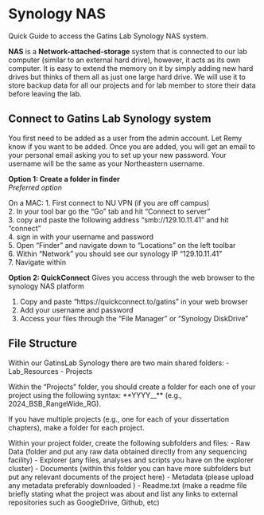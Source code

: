 # Synology NAS

Quick Guide to access the Gatins Lab Synology NAS system.

**NAS** is a **Network-attached-storage** system that is connected to our lab computer (similar to an external hard drive), however, it acts as its own computer. It is easy to extend the memory on it by simply adding new hard drives but thinks of them all as just one large hard drive. We will use it to store backup data for all our projects and for lab member to store their data before leaving the lab. 

## Connect to Gatins Lab Synology system

You first need to be added as a user from the admin account. Let Remy know if you want to be added. Once you are added, you will get an email to your personal email asking you to set up your new password. Your username will be the same as your Northeastern username. 

**Option 1: Create a folder in finder**  
*Preferred option*

On a MAC:
1. First connect to NU VPN (if you are off campus)  
2. In your tool bar go the "Go" tab and hit "Connect to server"  
3. copy and paste the following address "smb://129.10.11.41" and hit "connect"  
4. sign in with your username and password  
5. Open "Finder" and navigate down to "Locations" on the left toolbar   
6. Within "Network" you should see our synology IP "129.10.11.41"  
7. Navigate within 


**Option 2: QuickConnect**
Gives you access through the web browser to the synology NAS platform

1. Copy and paste "https://quickconnect.to/gatins" in your web browser
2. Add your username and password
3. Access your files through the "File Manager" or "Synology DiskDrive"


## File Structure

Within our GatinsLab Synology there are two main shared folders: 
- Lab_Resources
- Projects

Within the "Projects" folder, you should create a folder for each one of your project using the following syntax: **YYYY_<ProjectName>_<YourInitials>** (e.g., 2024_BSB_RangeWide_RG).  

If you have multiple projects (e.g., one for each of your dissertation chapters), make a folder for each project. 

Within your project folder, create the following subfolders and files:
- Raw Data (folder and put any raw data obtained directly from any sequencing facility)
- Explorer (any files, analyses and scripts you have on the explorer cluster)
- Documents (within this folder you can have more subfolders but put any relevant documents of the project here)
- Metadata (please upload any metadata preferably downloaded )
- Readme.txt (make a readme file briefly stating what the project was about and list any links to external repositories such as GoogleDrive, Github, etc)


